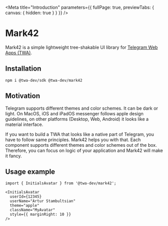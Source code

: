 
<Meta title="Introduction" parameters={{ fullPage: true, previewTabs: { canvas: { hidden: true } } }} />

# Mark42
Mark42 is a simple lightweight tree-shakable UI library for [Telegram Web Apps (TWA)](https://core.telegram.org/bots/webapps).

## Installation
```
npm i @twa-dev/sdk @twa-dev/mark42
```

## Motivation
Telegram supports different themes and color schemes.
It can be dark or light. On MacOS, iOS and iPadOS messenger follows apple design guidelines,
on other platforms (Desktop, Web, Android) it looks like a material interface.

If you want to build a TWA that looks like a native part of Telegram, you have to follow same principles.
Mark42 helps you with that. Each component supports different themes and color schemes out of the box.
Therefore, you can focus on logic of your application and Mark42 will make it fancy.

## Usage example
```tsx
import { InitialsAvatar } from '@twa-dev/mark42';

<InitialsAvatar
  userId={12345}
  userName="Artur Stambultsian"
  theme="apple"
  className="MyAvatar"
  style={{ marginRight: 10 }}
/>
```
